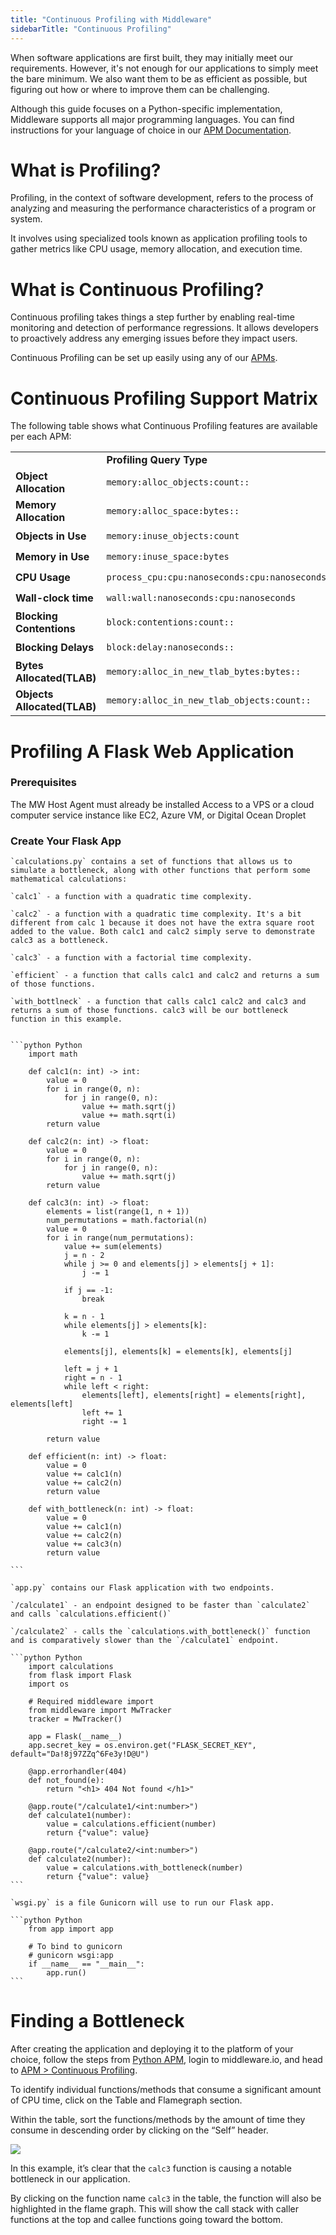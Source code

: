 ```yaml
---
title: "Continuous Profiling with Middleware"
sidebarTitle: "Continuous Profiling"
---
```


When software applications are first built, they may initially meet our requirements. However, it's not enough for our applications to simply meet the bare minimum. We also want them to be as efficient as possible, but figuring out how or where to improve them can be challenging.

<Note> Although this guide focuses on a Python-specific implementation, Middleware supports all major programming languages. You can find instructions for your language of choice in our [APM Documentation](https://docs.middleware.io/apm-configuration/apm_overview). </Note>

# What is Profiling?

Profiling, in the context of software development, refers to the process of analyzing and measuring the performance characteristics of a program or system. 

It involves using specialized tools known as application profiling tools to gather metrics like CPU usage, memory allocation, and execution time.

# What is Continuous Profiling?

Continuous profiling takes things a step further by enabling real-time monitoring and detection of performance regressions. It allows developers to proactively address any emerging issues before they impact users. 

Continuous Profiling can be set up easily using any of our [APMs](https://docs.middleware.io/apm-configuration/apm_overview). 

# Continuous Profiling Support Matrix

The following table shows what Continuous Profiling features are available per each APM:

|     |     |     |     |    |           | |
| :- | :- | :-: | :-: |:-: | :-: | :-: |
|                             | __Profiling Query Type__                        |__Node.js__ | __Go__ | __Java__ | __Ruby__ | __.NET__ | __PHP__ | __Python__ | __Next.js__ | __Vercel__ | __Cloudflare__ | __Scala__ |
| __Object Allocation__       | `memory:alloc_objects:count::`                  |       ✖️    |    ✅  |     ✖️    |    ✖️     |     ✖️    |    ✖️    |     ✖️      |    ✖️        |      ✖️     |         ✖️      |     ✖️    |
| __Memory Allocation__       | `memory:alloc_space:bytes::`                    |       ✖️    |    ✅  |    ✖️     |    ✖️     |     ✖️    |    ✖️    |     ✖️      |    ✖️        |      ✖️     |         ✖️      |     ✖️    |
| __Objects in Use__          | `memory:inuse_objects:count`                    |   ✅       |    ✅  |    ✖️     |    ✖️     |     ✖️    |    ✖️    |     ✖️      |    ✅       |      ✅    |         ✖️      |     ✖️    |
| __Memory in Use__           | `memory:inuse_space:bytes`                      |   ✅       |    ✅  |    ✖️     |    ✖️     |     ✖️    |    ✖️    |     ✖️      |    ✅       |      ✅    |         ✖️      |     ✖️    |
| __CPU Usage__               | `process_cpu:cpu:nanoseconds:cpu:nanoseconds`   |    ✖️       |✅      |✅        |✅        |     ✖️    |    ✖️    |          ✅|           ✅|          ✅|         ✖️      |✅        |
| __Wall-clock time__         | `wall:wall:nanoseconds:cpu:nanoseconds`         |       ✖️    |   ✖️    |     ✖️    |    ✖️     |    ✅    |    ✖️    |     ✖️      |    ✖️        |      ✖️     |         ✖️      |      ✖️   | 
| __Blocking Contentions__    | `block:contentions:count::`                     |  ✖️         |   ✖️    |    ✅    |    ✖️     |     ✖️    |    ✖️    |     ✖️      |    ✖️        |      ✖️     |         ✖️      |✅        |
| __Blocking Delays__         | `block:delay:nanoseconds::`                     |  ✖️         |   ✖️    |✅        |    ✖️     |     ✖️    |    ✖️    |     ✖️      |    ✖️        |      ✖️     |         ✖️      |✅        |
| __Bytes Allocated(TLAB)__   | `memory:alloc_in_new_tlab_bytes:bytes::`        |  ✖️         |   ✖️    |✅        |    ✖️     |     ✖️    |    ✖️    |     ✖️      |    ✖️        |      ✖️     |         ✖️      |✅        |
| __Objects Allocated(TLAB)__ | `memory:alloc_in_new_tlab_objects:count::`      |  ✖️         |   ✖️    |✅        |    ✖️     |     ✖️    |    ✖️    |     ✖️      |    ✖️        |      ✖️     |         ✖️      |✅        |


# Profiling A Flask Web Application

### Prerequisites

<Steps>
  <Step title="MW Agent Installed">
    The MW Host Agent must already be installed
  </Step>
  <Step title="VPS or Cloud Computer">
    Access to a VPS or a cloud computer service instance like EC2, Azure VM, or Digital Ocean Droplet
  </Step>
</Steps>

### Create Your Flask App

<Accordion title="calculations.py">

    `calculations.py` contains a set of functions that allows us to simulate a bottleneck, along with other functions that perform some mathematical calculations:

    `calc1` - a function with a quadratic time complexity.

    `calc2` - a function with a quadratic time complexity. It's a bit different from calc 1 because it does not have the extra square root added to the value. Both calc1 and calc2 simply serve to demonstrate calc3 as a bottleneck.

    `calc3` - a function with a factorial time complexity.

    `efficient` - a function that calls calc1 and calc2 and returns a sum of those functions.

    `with_bottlneck` - a function that calls calc1 calc2 and calc3 and returns a sum of those functions. calc3 will be our bottleneck function in this example.


    ```python Python
        import math

        def calc1(n: int) -> int:
            value = 0
            for i in range(0, n):
                for j in range(0, n):
                    value += math.sqrt(j)
                    value += math.sqrt(i)
            return value

        def calc2(n: int) -> float:
            value = 0
            for i in range(0, n):
                for j in range(0, n):
                    value += math.sqrt(j)
            return value

        def calc3(n: int) -> float:
            elements = list(range(1, n + 1))
            num_permutations = math.factorial(n)
            value = 0
            for i in range(num_permutations):
                value += sum(elements)
                j = n - 2
                while j >= 0 and elements[j] > elements[j + 1]:
                    j -= 1

                if j == -1:
                    break

                k = n - 1
                while elements[j] > elements[k]:
                    k -= 1

                elements[j], elements[k] = elements[k], elements[j]

                left = j + 1
                right = n - 1
                while left < right:
                    elements[left], elements[right] = elements[right], elements[left]
                    left += 1
                    right -= 1

            return value

        def efficient(n: int) -> float:
            value = 0
            value += calc1(n)
            value += calc2(n)
            return value

        def with_bottleneck(n: int) -> float:
            value = 0
            value += calc1(n)
            value += calc2(n)
            value += calc3(n)
            return value

    ```
</Accordion>

<Accordion title="app.py">

    `app.py` contains our Flask application with two endpoints.

    `/calculate1` - an endpoint designed to be faster than `calculate2` and calls `calculations.efficient()` 

    `/calculate2` - calls the `calculations.with_bottleneck()` function and is comparatively slower than the `/calculate1` endpoint.

    ```python Python
        import calculations
        from flask import Flask
        import os

        # Required middleware import 
        from middleware import MwTracker
        tracker = MwTracker()

        app = Flask(__name__)
        app.secret_key = os.environ.get("FLASK_SECRET_KEY", default="Da!8j97ZZq^6Fe3y!D@U")

        @app.errorhandler(404)
        def not_found(e):
            return "<h1> 404 Not found </h1>"

        @app.route("/calculate1/<int:number>")
        def calculate1(number):
            value = calculations.efficient(number)
            return {"value": value}

        @app.route("/calculate2/<int:number>")
        def calculate2(number):
            value = calculations.with_bottleneck(number)
            return {"value": value}
    ```
</Accordion>

<Accordion title="wsgi.py">

    `wsgi.py` is a file Gunicorn will use to run our Flask app.

    ```python Python
        from app import app

        # To bind to gunicorn
        # gunicorn wsgi:app
        if __name__ == "__main__":
            app.run()
    ```
</Accordion>

# Finding a Bottleneck

After creating the application and deploying it to the platform of your choice, follow the steps from [Python APM](https://docs.middleware.io/apm-configuration/python), login to middleware.io, and head to [APM > Continuous Profiling](https://app.middleware.io/apm/continuous-profiling). 

To identify individual functions/methods that consume a significant amount of CPU time, click on the Table and Flamegraph section. 

Within the table, sort the functions/methods by the amount of time they consume in descending order by clicking on the “Self” header.

![](https://lh7-us.googleusercontent.com/WQAtXx61AXLgXvGUOCobEZaAhckbQ0XT4bbL3W8BsgCECsUJnl7iS7Rprj6tnn3qsGlf9J2xHh9Uwy-ewwmmYbFf6mB4SetBjk7yX5LzAZocwg4GHy21UlH7EC3GGUk9hYwHYqp4kW0ztv-8kcyb2Jc)

In this example, it’s clear that the `calc3` function is causing a notable bottleneck in our application. 

By clicking on the function name `calc3` in the table, the function will also be highlighted in the flame graph. This will show the call stack with caller functions at the top and callee functions going toward the bottom.




